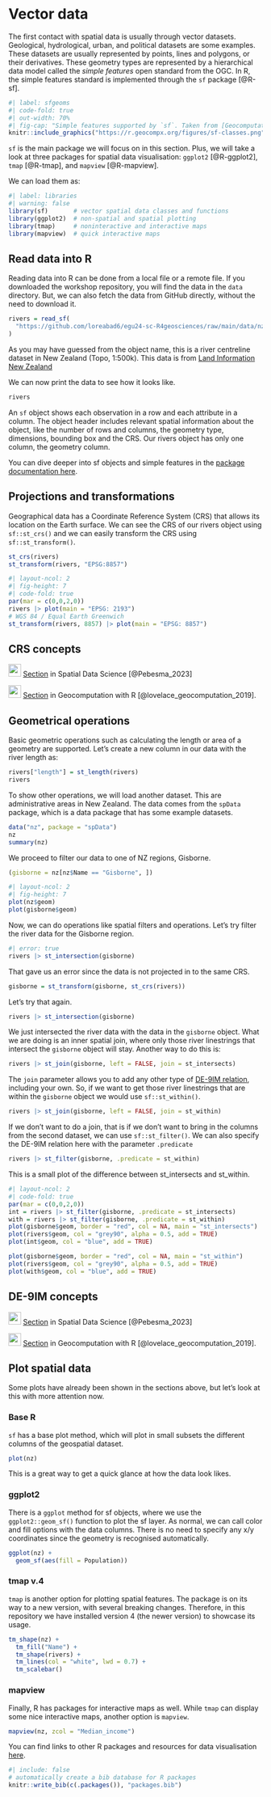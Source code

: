 # Vector data

The first contact with spatial data is usually through vector datasets. 
Geological, hydrological, urban, and political datasets are some examples.
These datasets are usually represented by points, lines and polygons, or their derivatives.
These geometry types are represented by a hierarchical data model called the *simple features* open standard from the OGC.
In R, the simple features standard is implemented through the `sf` package [@R-sf].

```r
#| label: sfgeoms
#| code-fold: true
#| out-width: 70%
#| fig-cap: "Simple features supported by `sf`. Taken from [Geocomputation with R](https://r.geocompx.org/spatial-class#intro-sf)."
knitr::include_graphics("https://r.geocompx.org/figures/sf-classes.png")
```

`sf` is the main package we will focus on in this section. 
Plus, we will take a look at three packages for spatial data visualisation:
`ggplot2` [@R-ggplot2], `tmap` [@R-tmap], and `mapview` [@R-mapview].

We can load them as:

```r
#| label: libraries
#| warning: false
library(sf)       # vector spatial data classes and functions
library(ggplot2)  # non-spatial and spatial plotting
library(tmap)     # noninteractive and interactive maps
library(mapview)  # quick interactive maps
```

## Read data into R

Reading data into R can be done from a local file or a remote file. 
If you downloaded the workshop repository, you will find the data in the `data` directory.
But, we can also fetch the data from GitHub directly, without the need to download it. 

```r
rivers = read_sf(
  "https://github.com/loreabad6/egu24-sc-R4geosciences/raw/main/data/nz-river-centrelines-topo-1500k.gpkg"
)
```

As you may have guessed from the object name, this is a river centreline dataset in New Zealand (Topo, 1:500k).
This data is from [Land Information New Zealand](https://data.linz.govt.nz/layer/50223-nz-river-centrelines-topo-1500k/)

We can now print the data to see how it looks like.

```r
rivers
```

An `sf` object shows each observation in a row and each attribute in a column.
The object header includes relevant spatial information about the object, 
like the number of rows and columns, the geometry type, dimensions, bounding box and the CRS.
Our rivers object has only one column, the geometry column.

::: {.callout-note}
You can dive deeper into sf objects and simple features in the [package documentation here](https://r-spatial.github.io/sf/articles/sf1.html).
:::

## Projections and transformations

Geographical data has a Coordinate Reference System (CRS) that allows its location on the Earth surface.
We can see the CRS of our rivers object using `sf::st_crs()` and we can easily transform the CRS using `sf::st_transform()`.

```r
st_crs(rivers)
st_transform(rivers, "EPSG:8857")
```

```r
#| layout-ncol: 2
#| fig-height: 7
#| code-fold: true
par(mar = c(0,0,2,0))
rivers |> plot(main = "EPSG: 2193")
# WGS 84 / Equal Earth Greenwich
st_transform(rivers, 8857) |> plot(main = "EPSG: 8857")
```

::: {.callout-tip}
# CRS concepts 

![](https://r-spatial.org/book/images/cover.jpg){width=25} [Section](https://r-spatial.org/book/02-Spaces.html#sec-crs) in Spatial Data Science [@Pebesma_2023] 

![](https://r.geocompx.org/images/cover.png){width=25} [Section](https://r.geocompx.org/spatial-class#crs-intro) in Geocomputation with R [@lovelace_geocomputation_2019].
:::

## Geometrical operations

Basic geometric operations such as calculating the length or area of a geometry are supported.
Let's create a new column in our data with the river length as:

```r
rivers["length"] = st_length(rivers)
rivers
```

To show other operations, we will load another dataset.
This are administrative areas in New Zealand. 
The data comes from the `spData` package, which is a data package that has some example datasets.

```r
data("nz", package = "spData")
nz
summary(nz)
```

We proceed to filter our data to one of NZ regions, Gisborne. 

```r
(gisborne = nz[nz$Name == "Gisborne", ])
```

```r
#| layout-ncol: 2
#| fig-height: 7
plot(nz$geom)
plot(gisborne$geom)
```

Now, we can do operations like spatial filters and operations.
Let's try filter the river data for the Gisborne region.

```r
#| error: true
rivers |> st_intersection(gisborne)
```

That gave us an error since the data is not projected in to the same CRS. 

```r
gisborne = st_transform(gisborne, st_crs(rivers))
```

Let's try that again. 

```r
rivers |> st_intersection(gisborne)
```

We just intersected the river data with the data in the `gisborne` object.
What we are doing is an inner spatial join, where only those river linestrings that intersect the `gisborne` object will stay.
Another way to do this is:

```r
rivers |> st_join(gisborne, left = FALSE, join = st_intersects)
```

The `join` parameter allows you to add any other type of [DE-9IM relation](https://en.wikipedia.org/wiki/DE-9IM), including your own.
So, if we want to get those river linestrings that are within the `gisborne` object we would use `sf::st_within()`. 

```r
rivers |> st_join(gisborne, left = FALSE, join = st_within)
```

If we don't want to do a join, that is if we don't want to bring in the columns from the second dataset, we can use `sf::st_filter()`. 
We can also specify the DE-9IM relation here with the parameter `.predicate`
```r
rivers |> st_filter(gisborne, .predicate = st_within)
```

This is a small plot of the difference between st_intersects and st_within.

```r
#| layout-ncol: 2
#| code-fold: true
par(mar = c(0,0,2,0))
int = rivers |> st_filter(gisborne, .predicate = st_intersects)
with = rivers |> st_filter(gisborne, .predicate = st_within)
plot(gisborne$geom, border = "red", col = NA, main = "st_intersects")
plot(rivers$geom, col = "grey90", alpha = 0.5, add = TRUE)
plot(int$geom, col = "blue", add = TRUE)

plot(gisborne$geom, border = "red", col = NA, main = "st_within")
plot(rivers$geom, col = "grey90", alpha = 0.5, add = TRUE)
plot(with$geom, col = "blue", add = TRUE)
```

::: {.callout-tip}
# DE-9IM concepts 

![](https://r-spatial.org/book/images/cover.jpg){width=25} [Section](https://r-spatial.org/book/03-Geometries.html#sec-de9im) in Spatial Data Science [@Pebesma_2023] 

![](https://r.geocompx.org/images/cover.png){width=25} [Section](https://r.geocompx.org/spatial-operations#DE-9IM-strings) in Geocomputation with R [@lovelace_geocomputation_2019].
:::

## Plot spatial data

Some plots have already been shown in the sections above, but let's look at this with more attention now.

### Base R

`sf` has a base plot method, which will plot in small subsets the different columns of the geospatial dataset.

```r
plot(nz)
```

This is a great way to get a quick glance at how the data look likes.

### ggplot2

There is a `ggplot` method for sf objects, where we use the `ggplot2::geom_sf()` function to plot the sf layer.
As normal, we can call color and fill options with the data columns.
There is no need to specify any x/y coordinates since the geometry is recognised automatically.

```r
ggplot(nz) +
  geom_sf(aes(fill = Population))
```

### tmap v.4

`tmap` is another option for plotting spatial features.
The package is on its way to a new version, with several breaking changes. 
Therefore, in this repository we have installed version 4 (the newer version) to showcase its usage.

```r
tm_shape(nz) +
  tm_fill("Name") +
  tm_shape(rivers) +
  tm_lines(col = "white", lwd = 0.7) +
  tm_scalebar()
```

### mapview

Finally, R has packages for interactive maps as well. 
While `tmap` can display some nice interactive maps, another option is `mapview`.

```r
mapview(nz, zcol = "Median_income")
```


::: {.callout-note}
You can find links to other R packages and resources for data visualisation [here](https://loreabad6.github.io/foss4g/slides.html).
:::

```r
#| include: false
# automatically create a bib database for R packages
knitr::write_bib(c(.packages()), "packages.bib")
```
